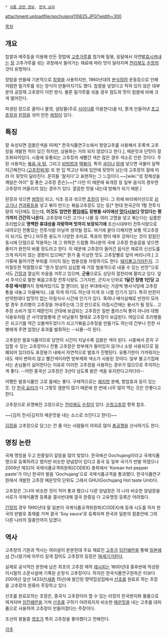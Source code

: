  * [[식품 관련 정보]], [[한국 요리]]

attachment:uploadfile/gochujang110625.JPG?width=300

[[목차]]
== 개요 ==
찹쌀과 메주등을 이용해 만든 장밥에 [[고춧가루]]를 첨가해 밀봉, 응달에서 자연[[발효]]시켜내는 [[장]]
고추가루를 섞는 과정에서 들어가는 재료에 따라 맛이 달라지며 [[전라북도]] [[순창]]의 것이 유명하다.

장밥을 만들때 기본적으로 [[찹쌀]]을 사용하지만, 1960년대의 [[분식]]장려 운동등으로 인해 저렴한 밀가루를 섞는 방식이 만들어지기도 했다. 찹쌀을 넣었다고 적혀 있지 않은 대부분의 공장제 고추장이 이런 방식. 물론 밀가루를 섞을 경우 점도와 맛이 찹쌀에 비해 크게 떨어진다.

파생된 장으로 꿀이나 물엿, 설탕물(주로 [[사이다]]를 이용한다)을 타, 묽게 만들어낸 [[초고추장]]과 [[된장]]을 섞어 만든 [[쌈장]]이 있다. 

== 특징 ==
잘 숙성되면 검붉은색을 띠며[* 한국식품연구소에서 청양고추를 사용해서 초록색 고추장을 개발한 적이 있긴 하지만, 상용화는 거의 되지 않았다고 한다.], 매운맛과 단맛이 잘 조화되어있다. 시중에 유통되는 고추장의 새빨간 색은 많은 경우 색소로 인한 것이다. 주된 사용처는 [[볶음]],[[국]],[[탕]], 그리고 [[비빔밥]]과 [[떡볶이]]. 특히 [[국]]이나 [[탕]]에 넣으면 국물이 달짝지근해진다.([[고추장찌개]]) 또 한 입 먹고난 뒤에 입안에 뒷맛이 남는데 고추장의 질에 따라 이 뒷맛이 달라진다. 흔히들 '찰지다'고 표현하는 그 느낌이다.~~[wiki:"성 정체성을 깨달은 아이" 질 좋은 고추장 존슨]~~[* 다만 이 때문에 육개장 등 일부 음식의 경우엔 고추장이 어울리지 않는 경우가 있다. 깔끔한 맛을 내는데 방해가 되기 때문.]

된장과 섞으면 [[쌈장]]이 되고, 식초 등과 섞으면 [[초장]]이 된다. 그 외에 바리에이션으로 [[쇠고기]]나 [[견과류]]등을 넣고 볶아 만드는 볶음고추장도 있는 등[* 현대 한국군의 1형 전투식량의 식단에도 있는데, '''이것도 엄연한 [[짬]]임에도 장병들 사이에선 [[맛다시]]보다 맛있다는 평가까지 간간히 나온다.''' 고추장에 다진 고기나 나물 등 여러 고명을 넣고 볶는다는 심플한 조리법으로 '''명백한 휴대성을 자랑하며 맛까지 보장되기에''' 조선시대부터 전투식량으로 내려오던 전통있는 전투식량 아닐까 생각될 정도. 여기에 꿀이 더해지면 보통 약고추장이 되기도 한다.] 아무튼 용도가 다양한 조미료. 특유의 향이 매우 강하다는 것이 장점인 동시에 단점으로 작용하는 데 그 위력은 드럼통 하나분의 국에 고추장 한숟갈을 넣으면 풍미가 완전히 바뀔 정도라고 한다. 이 때문에 고추장이 들어간 음식은 재료의 신선도를 크게 따지지 않는 경향이 있으며[* 뭔가 좀 이상한 맛도 고추장빨로 덮어 버리니까.] 고기류에 들어가면 부위를 가리지 않는 범용성을 자랑하기도 한다. [[돼지불고기]]라든지. 그 미칠듯한 적절함으로 "뭔가 밥상이 심심할 때 가장 범용적으로 내올 수 있는 반찬"으로서도 [[간장]]과 열심히 자웅을 겨루고 있으며, '''군용'''으로도 상당히 절찬리에 팔리고 있다. 앞서 주석으로 말한 볶음고추장 전투식량도 그거지만, 군지사 단위로 '''1달간 장병 1인당 고추장 배식량'''까지 정해져있기도 할 뿐더러, 일선 부대에서는 가끔씩 병사식당에 고추장 통을 내놓고 자율배식(...)을 하게 하기도 하는데 이게 또 나름 인기가 있다. 특히 빈찬이 빈약한데다 밥맛이 없는 아침식사 시간에 인기가 있다. 혹여나 배식실패로 반찬이 모자랄 경우 조리병이 고추장을 꺼내주는데 그것 만으로도 아침시간에는 용서가 될 정도.. 고추장 소비가 많기 때문인지 군대에 보급되는 고추장은 일반 플라스틱 통이 아니라 대형식용유처럼 큰 사각양철통에 큰 비닐봉지 형태로 고추장이 보급된다. 
여담으로 조리병들은 쇠고기를 약간 꼬불쳐두었다가 쇠고기볶음고추장을 만들기도 하는데 간부나 친한 사병에게 주면 엄청난 효과를 발휘하는 --뇌물--이 된다.

고추장은 발효식품이므로 당연히 시간이 지날수록 검붉은 색이 된다. 시중에서 흔히 구입할 수 있는 고추장이나 전통 고추장은 방부제가 들어있지 않거나 소량 사용되므로 밀폐되어 있더라도 포장용기 내에서 자연적으로 발효가 진행된다. 유통기한이 가까워지는데도 색이 변하지 않고 빨간색이라면 방부제와 색소가 사용된 것이다. 일부 불고기집에서는 손님들이 싫어한다는 이유로 이러한 고추장을 사용하는 경우가 많으므로 주의하는게 좋다. --어떤 중국산 고추장은 3년이 넘도록 밝은 색을 유지한다고카더라--

어쨌든 발효식품인 고로 몸에는 좋다. 구체적으로는 [[체지방]] 분해, 항암효과 등이 있는 듯. 단 [[한국 요리]]가 다 그렇듯 염분이 많기 때문에 한 번에 너무 많이 먹는 것은 안좋다고 한다.

고추장으로 유명해진 고장으로는 [[전라북도]] [[순창]]이 있다. [[순창고추장]] 항목 참조.

~~[김치 전사|김치의 매운맛을 내는 소스로 쓰인다고 한다]~~

[[김장]]을 고추장으로 담그는 건 줄 아는 사람들이 의외로 많아 [[충공깽]]을 선사하기도 한다.

== 명칭 논란 ==
국제 명칭을 두고 한중일이 갈등을 많이 빚었다. 한국에선 Gochujang이라고 국제식품명으로 등록하려고 했지만 비슷한 양념장이 있다고 중국 등 일부 국가가 반발 하였으나 2009년 제32차 국제식품규격위원회(CODEX) 총회에서 'Korean hot pepper paste'가 아닌 한국어 발음 'Gochujang'으로 국제식품규격을 통과했다. 한국식품연구원에서 개발한 고추장 매운맛의 단위도 그래서 GHU(Gochujang Hot taste Unit)다.

고추장은 그나마 비슷한 것이 적어 통과 됐으나 다른 양념장은 각 나라 비슷한 양념장을 서로가 국제식품명 등록을 결사반대해 결국 한중일 다 고유명칭 등록은 어려웠다.

[[간장]]의 경우 1990년대 말 일본이 국제식품규격위원회(CODEX)에 등재 시도를 하자 한국의 반발로 중재를 거쳐 결국 'Soy sauce'로 등록되며 한국과 일본의 절충안에 그외 다른 나라의 절충안까지 담겼다.

== 역사 ==
고추장의 기원과 역사는 여러설이 분분한데 주요 재료인 [[고추]]가 [[임진왜란]]을 통해 [[일본]]에서 건너왔기에 아무리 길게 잡아도 고추장의 등장은 [[16세기]]가된다.

실제로 공식적인 문헌에 남은 최초의 고추장 제작 [[레시피]]는 1600년대 중후반에 작성된 이시필의 소문사설에 기록된 순창식 고추장이다. 하지만 한국식품연구원측은 이보다 200여년 앞선 1433년([[세종]] 15년)에 발간된 향약집성집에서 [[산초]]를 원료로 하는 초장을 고추장의 원류라 주장하고 있다.

산초를 원료로하는 초장은, 중국식 고추장이라 할 수 있는 라장의 한국현지화 물품으로 여겨지며 [[임진왜란]]을 거쳐 [[산초]]를 구하기 어려워지자 비슷한 [[매운맛]]을 내는 고추를 대처품으로 사용하여 고추장이 만들어졌다는 주장이다.

조선의 왕들중 [[영조]]가 특히 고추장을 좋아했다고 전해진다.

[[각주]] 
